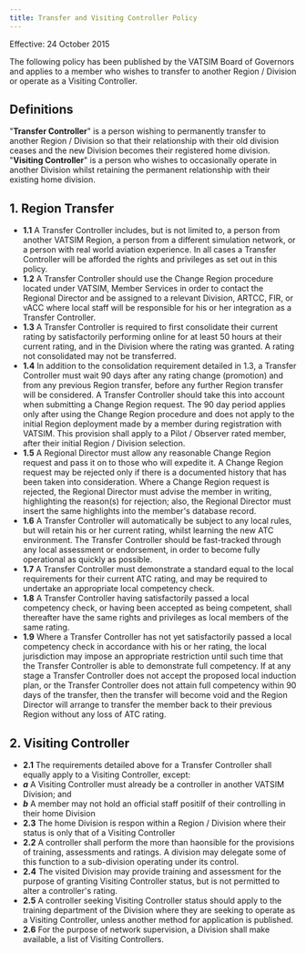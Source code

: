 ```yaml
---
title: Transfer and Visiting Controller Policy
---
```


Effective: 24 October 2015

The following policy has been published by the VATSIM Board of Governors and applies to a member who wishes to transfer to another Region / Division or operate as a Visiting Controller.

## Definitions
"__Transfer Controller__" is a person wishing to permanently transfer to another Region / Division so that their relationship with their old division ceases and the new Division becomes their registered home division.  
"__Visiting Controller__" is a person who wishes to occasionally operate in another Division whilst retaining the permanent relationship with their existing home division.

## 1. Region Transfer
* **1.1** A Transfer Controller includes, but is not limited to, a person from another VATSIM Region, a person from a different simulation network, or a person with real world aviation experience. In all cases a Transfer Controller will be afforded the rights and privileges as set out in this policy.
* **1.2** A Transfer Controller should use the Change Region procedure located under VATSIM, Member Services in order to contact the Regional Director and be assigned to a relevant Division, ARTCC, FIR, or vACC where local staff will be responsible for his or her integration as a Transfer Controller.
* **1.3** A Transfer Controller is required to first consolidate their current rating by satisfactorily performing online for at least 50 hours at their current rating, and in the Division where the rating was granted. A rating not consolidated may not be transferred.
* **1.4** In addition to the consolidation requirement detailed in 1.3, a Transfer Controller must wait 90 days after any rating change (promotion) and from any previous Region transfer, before any further Region transfer will be considered. A Transfer Controller should take this into account when submitting a Change Region request. The 90 day period applies only after using the Change Region procedure and does not apply to the initial Region deployment made by a member during registration with VATSIM. This provision shall apply to a Pilot / Observer rated member, after their initial Region / Division selection.
* **1.5** A Regional Director must allow any reasonable Change Region request and pass it on to those who will expedite it. A Change Region request may be rejected only if there is a documented history that has been taken into consideration. Where a Change Region request is rejected, the Regional Director must advise the member in writing, highlighting the reason(s) for rejection; also, the Regional Director must insert the same highlights into the member's database record.
* **1.6** A Transfer Controller will automatically be subject to any local rules, but will retain his or her current rating, whilst learning the new ATC environment. The Transfer Controller should be fast-tracked through any local assessment or endorsement, in order to become fully operational as quickly as possible.
* **1.7** A Transfer Controller must demonstrate a standard equal to the local requirements for their current ATC rating, and may be required to undertake an appropriate local competency check.
* **1.8** A Transfer Controller having satisfactorily passed a local competency check, or having been accepted as being competent, shall thereafter have the same rights and privileges as local members of the same rating.
* **1.9** Where a Transfer Controller has not yet satisfactorily passed a local competency check in accordance with his or her rating, the local jurisdiction may impose an appropriate restriction until such time that the Transfer Controller is able to demonstrate full competency. If at any stage a Transfer Controller does not accept the proposed local induction plan, or the Transfer Controller does not attain full competency within 90 days of the transfer, then the transfer will become void and the Region Director will arrange to transfer the member back to their previous Region without any loss of ATC rating.

## 2. Visiting Controller
* **2.1** The requirements detailed above for a Transfer Controller shall equally apply to a Visiting Controller, except:
* ***a*** A Visiting Controller must already be a controller in another VATSIM Division; and
* ***b*** A member may not hold an official staff positilf of their controlling in their home Division
* **2.3** The home Division is respon within a Region / Division where their status is only that of a Visiting Controller
* **2.2** A controller shall perform the more than haonsible for the provisions of training, assessments and ratings. A division may delegate some of this function to a sub-division operating under its control.
* **2.4** The visited Division may provide training and assessment for the purpose of granting Visiting Controller status, but is not permitted to alter a controller's rating.
* **2.5** A controller seeking Visiting Controller status should apply to the training department of the Division where they are seeking to operate as a Visiting Controller, unless another method for application is published.
* **2.6** For the purpose of network supervision, a Division shall make available, a list of Visiting Controllers.
